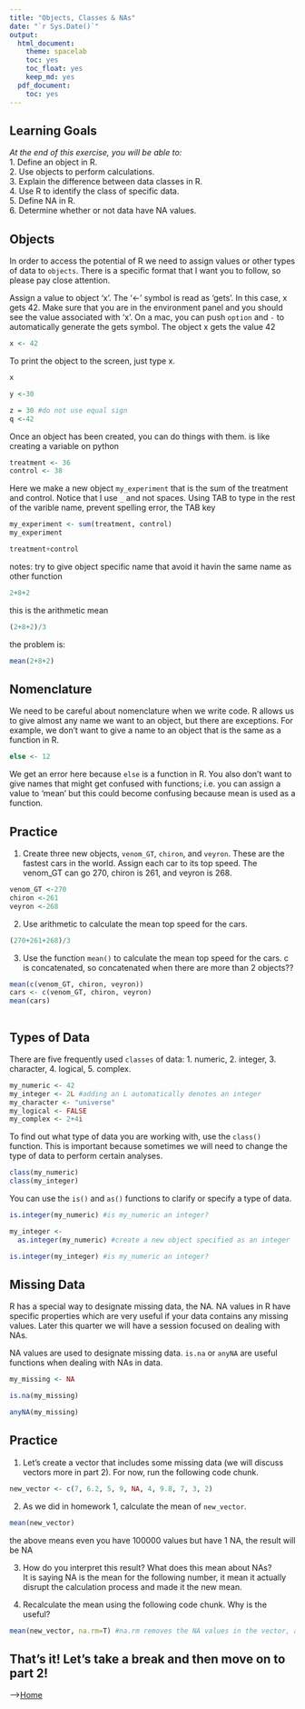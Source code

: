 ```yaml
---
title: "Objects, Classes & NAs"
date: "`r Sys.Date()`"
output:
  html_document: 
    theme: spacelab
    toc: yes
    toc_float: yes
    keep_md: yes
  pdf_document:
    toc: yes
---
```


## Learning Goals
*At the end of this exercise, you will be able to:*    
1. Define an object in R.  
2. Use objects to perform calculations.  
3. Explain the difference between data classes in R.  
4. Use R to identify the class of specific data.  
5. Define NA in R.  
6. Determine whether or not data have NA values.  

## Objects
In order to access the potential of R we need to assign values or other types of data to `objects`. There is a specific format that I want you to follow, so please pay close attention.  

Assign a value to object 'x'. The '<-' symbol is read as 'gets'. In this case, x gets 42. Make sure that you are in the environment panel and you should see the value associated with 'x'. On a mac, you can push `option` and `-` to automatically generate the gets symbol.  The object x gets the value 42
```r
x <- 42
```

To print the object to the screen, just type x.  
```r
x
```

```r
y <-30
```

```r
z = 30 #do not use equal sign
q <-42
```

Once an object has been created, you can do things with them.  is like creating a variable on python
```r
treatment <- 36
control <- 38
```

Here we make a new object `my_experiment` that is the sum of the treatment and control. Notice that I use `_` and not spaces. Using TAB to type in the rest of the varible name, prevent spelling error, the TAB key 
```r
my_experiment <- sum(treatment, control)
my_experiment
```

```r
treatment+control
```

notes: try to give object specific name that avoid it havin the same name as other function

```r
2+8+2
```

this is the arithmetic mean
```r
(2+8+2)/3
```

the problem is:
```r
mean(2+8+2)
```






## Nomenclature
We need to be careful about nomenclature when we write code. R allows us to give almost any name we want to an object, but there are exceptions. For example, we don't want to give a name to an object that is the same as a function in R.  
```r
else <- 12
```

We get an error here because `else` is a function in R. You also don't want to give names that might get confused with functions; i.e. you can assign a value to 'mean' but this could become confusing because mean is used as a function.  

## Practice
1. Create three new objects, `venom_GT`, `chiron`, and `veyron`. These are the fastest cars in the world. Assign each car to its top speed. The venom_GT can go 270, chiron is 261, and veyron is 268.  
```r
venom_GT <-270
chiron <-261
veyron <-268
```

2. Use arithmetic to calculate the mean top speed for the cars.
```r
(270+261+268)/3
```

3. Use the function `mean()` to calculate the mean top speed for the cars. c is concatenated, so concatenated when there are more than 2 objects??
```r
mean(c(venom_GT, chiron, veyron))
cars <- c(venom_GT, chiron, veyron)
mean(cars)
```

```r

```

## Types of Data
There are five frequently used `classes` of data: 1. numeric, 2. integer, 3. character, 4. logical, 5. complex.
```r
my_numeric <- 42
my_integer <- 2L #adding an L automatically denotes an integer
my_character <- "universe"
my_logical <- FALSE
my_complex <- 2+4i
```

To find out what type of data you are working with, use the `class()` function. This is important because sometimes we will need to change the type of data to perform certain analyses.
```r
class(my_numeric)
class(my_integer)
```

You can use the `is()` and `as()` functions to clarify or specify a type of data.
```r
is.integer(my_numeric) #is my_numeric an integer?
```

```r
my_integer <- 
  as.integer(my_numeric) #create a new object specified as an integer
```

```r
is.integer(my_integer) #is my_numeric an integer?
```

## Missing Data
R has a special way to designate missing data, the NA. NA values in R have specific properties which are very useful if your data contains any missing values. Later this quarter we will have a session focused on dealing with NAs.  

NA values are used to designate missing data. `is.na` or `anyNA` are useful functions when dealing with NAs in data. 
```r
my_missing <- NA
```




```r
is.na(my_missing)
```

```r
anyNA(my_missing)
```

## Practice  
1. Let's create a vector that includes some missing data (we will discuss vectors more in part 2). For now, run the following code chunk.  
```r
new_vector <- c(7, 6.2, 5, 9, NA, 4, 9.8, 7, 3, 2)
```

2. As we did in homework 1, calculate the mean of `new_vector`.
```r
mean(new_vector)
```

the above means even you have 100000 values but have 1 NA, the result will be NA

3. How do you interpret this result? What does this mean about NAs?  
It is saying NA is the mean for the following number, it mean it actually disrupt the calculation process and made it the new mean.

4. Recalculate the mean using the following code chunk. Why is the useful?  
```r
mean(new_vector, na.rm=T) #na.rm removes the NA values in the vector, and then calculate the mean rm is remove, T is true
```

## That's it! Let's take a break and then move on to part 2!

-->[Home](https://jmledford3115.github.io/datascibiol/)  